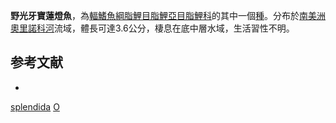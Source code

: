 {{Speciesbox 
| taxon = Odontostilbe splendida
| status = NE
| status_system = IUCN3.1
| authority = [[Bührnheim|Bührnheim]] & [[Malabarba|Malabarba]], 2007
| synonyms = 
}}
'''野光牙寶蓮燈魚'''，為[[輻鰭魚綱|輻鰭魚綱]][[脂鯉目|脂鯉目]][[脂鯉亞目|脂鯉亞目]][[脂鯉科|脂鯉科]]的其中一個[[種|種]]。分布於[[南美洲|南美洲]][[奧里諾科河|奧里諾科河]]流域，體長可達3.6公分，棲息在底中層水域，生活習性不明。

==参考文献==
{{refbegin}}
*{{FishBase_species|genus=Odontostilbe|species=splendida|year=2014|month=1}}
{{refend}}

{{Taxonbar|from=Q6417789}}

[[Category:光牙寶蓮燈魚屬|splendida]]
[[Category:2007年描述的鱼类|O]]

{{魚類小作品}}